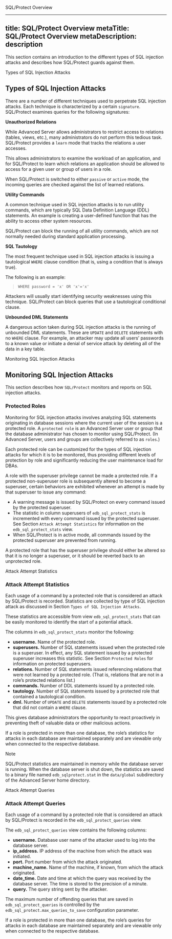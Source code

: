 <div id="sql_protect_overview">

<div class="index">

SQL/Protect Overview

</div>

</div>

---
title: SQL/Protect Overview
metaTitle: SQL/Protect Overview
metaDescription: description
---

This section contains an introduction to the different types of SQL
injection attacks and describes how SQL/Protect guards against them.

<div class="index">

Types of SQL Injection Attacks

</div>

## Types of SQL Injection Attacks

There are a number of different techniques used to perpetrate SQL
injection attacks. Each technique is characterized by a certain
`signature`. SQL/Protect examines queries for the following signatures:

**Unauthorized Relations**

While Advanced Server allows administrators to restrict access to
relations (tables, views, etc.), many administrators do not perform this
tedious task. SQL/Protect provides a `learn` mode that tracks the
relations a user accesses.

This allows administrators to examine the workload of an application,
and for SQL/Protect to learn which relations an application should be
allowed to access for a given user or group of users in a role.

When SQL/Protect is switched to either `passive` or `active` mode, the
incoming queries are checked against the list of learned relations.

**Utility Commands**

A common technique used in SQL injection attacks is to run utility
commands, which are typically SQL Data Definition Language (DDL)
statements. An example is creating a user-defined function that has the
ability to access other system resources.

SQL/Protect can block the running of all utility commands, which are not
normally needed during standard application processing.

**SQL Tautology**

The most frequent technique used in SQL injection attacks is issuing a
tautological `WHERE` clause condition (that is, using a condition that
is always true).

The following is an example:

> `WHERE password = 'x' OR 'x'='x'`

Attackers will usually start identifying security weaknesses using this
technique. SQL/Protect can block queries that use a tautological
conditional clause.

**Unbounded DML Statements**

A dangerous action taken during SQL injection attacks is the running of
unbounded DML statements. These are `UPDATE` and `DELETE` statements
with no `WHERE` clause. For example, an attacker may update all users’
passwords to a known value or initiate a denial of service attack by
deleting all of the data in a key table.

<div class="index">

Monitoring SQL Injection Attacks

</div>

## Monitoring SQL Injection Attacks

This section describes how `SQL/Protect` monitors and reports on SQL
injection attacks.

### Protected Roles

Monitoring for SQL injection attacks involves analyzing SQL statements
originating in database sessions where the current user of the session
is a protected role. A `protected role` is an Advanced Server user or
group that the database administrator has chosen to monitor using
SQL/Protect. (In Advanced Server, users and groups are collectively
referred to as `roles`.)

Each protected role can be customized for the types of SQL injection
attacks for which it is to be monitored, thus providing different levels
of protection by role and significantly reducing the user maintenance
load for DBAs.

A role with the superuser privilege cannot be made a protected role. If
a protected non-superuser role is subsequently altered to become a
superuser, certain behaviors are exhibited whenever an attempt is made
by that superuser to issue any command:

  - A warning message is issued by SQL/Protect on every command issued
    by the protected superuser.
  - The statistic in column superusers of `edb_sql_protect_stats` is
    incremented with every command issued by the protected superuser.
    See Section `Attack Attempt Statistics` for information on the
    `edb_sql_protect_stats` view.
  - When SQL/Protect is in active mode, all commands issued by the
    protected superuser are prevented from running.

A protected role that has the superuser privilege should either be
altered so that it is no longer a superuser, or it should be reverted
back to an unprotected role.

<div class="index">

Attack Attempt Statistics

</div>

### Attack Attempt Statistics

Each usage of a command by a protected role that is considered an attack
by SQL/Protect is recorded. Statistics are collected by type of SQL
injection attack as discussed in Section `Types of SQL Injection
Attacks`.

These statistics are accessible from view `edb_sql_protect_stats` that
can be easily monitored to identify the start of a potential attack.

The columns in `edb_sql_protect_stats` monitor the following:

  - **username.** Name of the protected role.
  - **superusers.** Number of SQL statements issued when the protected
    role is a superuser. In effect, any SQL statement issued by a
    protected superuser increases this statistic. See Section `Protected
    Roles` for information on protected superusers.
  - **relations.** Number of SQL statements issued referencing relations
    that were not learned by a protected role. (That is, relations that
    are not in a role’s protected relations list.)
  - **commands.** Number of DDL statements issued by a protected role.
  - **tautology.** Number of SQL statements issued by a protected role
    that contained a tautological condition.
  - **dml.** Number of `UPDATE` and `DELETE` statements issued by a
    protected role that did not contain a `WHERE` clause.

This gives database administrators the opportunity to react proactively
in preventing theft of valuable data or other malicious actions.

If a role is protected in more than one database, the role’s statistics
for attacks in each database are maintained separately and are viewable
only when connected to the respective database.

<div class="note">

<div class="title">

Note

</div>

SQL/Protect statistics are maintained in memory while the database
server is running. When the database server is shut down, the statistics
are saved to a binary file named `edb_sqlprotect.stat` in the
`data/global` subdirectory of the Advanced Server home directory.

</div>

<div class="index">

Attack Attempt Queries

</div>

### Attack Attempt Queries

Each usage of a command by a protected role that is considered an attack
by SQL/Protect is recorded in the `edb_sql_protect_queries` view.

The `edb_sql_protect_queries` view contains the following columns:

  - **username.** Database user name of the attacker used to log into
    the database server.
  - **ip_address.** IP address of the machine from which the attack was
    initiated.
  - **port.** Port number from which the attack originated.
  - **machine_name.** Name of the machine, if known, from which the
    attack originated.
  - **date_time.** Date and time at which the query was received by the
    database server. The time is stored to the precision of a minute.
  - **query.** The query string sent by the attacker.

The maximum number of offending queries that are saved in
`edb_sql_protect_queries` is controlled by the
`edb_sql_protect.max_queries_to_save` configuration parameter.

If a role is protected in more than one database, the role’s queries for
attacks in each database are maintained separately and are viewable only
when connected to the respective database.
